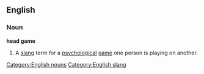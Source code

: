 == English ==
=== Noun ===
'''head game'''
# A [[slang]] term for a [[psychological]] [[game]] one person is playing on another. 

[[Category:English nouns]]
[[Category:English slang]]